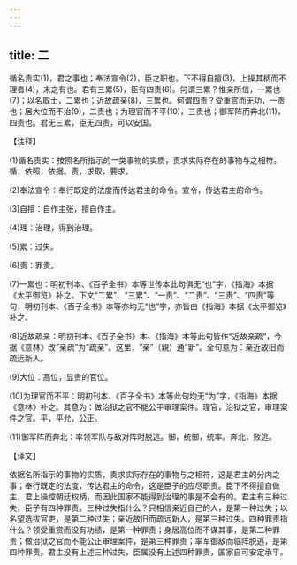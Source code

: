 ```yaml
---
---
---
```

title: 二
---



循名责实(1)，君之事也；奉法宣令(2)，臣之职也。下不得自擅(3)，上操其柄而不理者(4)，未之有也。君有三累(5)，臣有四责(6)。何谓三累？惟亲所信，一累也(7)；以名取士，二累也；近故疏亲(8)，三累也。何谓四责？受重赏而无功，一责也；居大位而不治(9)，二责也；为理官而不平(10)，三责也；御军阵而奔北(11)，四责也。君无三累，臣无四责，可以安国。

【注释】

(1)循名责实：按照名所指示的一类事物的实质，责求实际存在的事物与之相符。循，依照，依据。责，求取，要求。

(2)奉法宣令：奉行既定的法度而传达君主的命令。宣令，传达君主的命令。

(3)自擅：自作主张，擅自作主。

(4)理：治理，得到治理。

(5)累：过失。

(6)责：罪责。

(7)一累也：明初刊本、《百子全书》本等世传本此句俱无“也”字，《指海》本据《太平御览》补之。下文“二累”、“三累”、“一责”、“二责”、“三责”、“四责”等句，明初刊本、《百子全书》本等亦均无“也”字，亦皆由《指海》本据《太平御览》补之。

(8)近故疏亲：明初刊本、《百子全书》本、《指海》本等此句皆作“近故亲疏”，今据《意林》改“亲疏”为“疏亲”。这里，“亲”（親）通“新”。全句意为：亲近故旧而疏远新人。

(9)大位：高位，显贵的官位。

(10)为理官而不平：明初刊本、《百子全书》本等此句均无“为”字，《指海》本据《意林》补之。其意为：做治狱之官不能公平审理案件。理官，治狱之官，审理案件之官。平，平允，公正。

(11)御军阵而奔北：率领军队与敌对阵时脱逃。御，统御，统率。奔北，败逃。

【译文】

依据名所指示的事物的实质，责求实际存在的事物与之相符，这是君主的分内之事；奉行既定的法度，传达君主的命令，这是臣子的应尽职责。臣下不得擅自做主，君上操控朝廷权柄，而因此国家不能得到治理的事是不会有的。君主有三种过失，臣子有四种罪责。三种过失指什么？只相信亲近自己的人，是第一种过失；以名望选拔官吏，是第二种过失；亲近故旧而疏远新人，是第三种过失。四种罪责指什么？领受重赏而没有功绩，是第一种罪责；身居高位而不谋其事，是第二种罪责；做治狱之官而不能公正审理案件，是第三种罪责；率军御敌而临阵脱逃，是第四种罪责。君主没有上述三种过失，臣属没有上述四种罪责，国家自可安定承平。